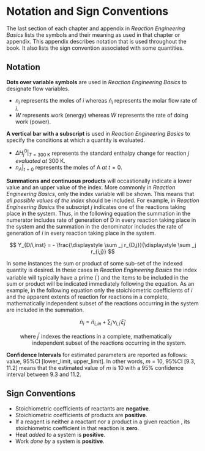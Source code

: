 # Notation and Sign Conventions {#sec-notation}

The last section of each chapter and appendix in *Reaction Engineering Basics* lists the symbols and their meaning as used in that chapter or appendix. This appendix describes notation that is used throughout the book. It also lists the sign convention associated with some quantities.

## Notation

**Dots over variable symbols** are used in *Reaction Engineering Basics* to designate flow variables.

* $n_i$ represents the moles of $i$ whereas $\dot n_i$ represents the molar flow rate of $i$.
* $W$ represents work (energy) whereas $\dot W$ represents the rate of doing work (power).

**A vertical bar with a subscript** is used in *Reaction Engineering Basics* to specify the conditions at which a quantity is evaluated.

* $\Delta H_j^0 \Bigr\rvert_{T=\text{300 K}}$ represents the standard enthalpy change for reaction $j$ *evaluated at* 300 K.
* $n_A \Bigr\rvert_{t=0}$ represents the moles of A *at* $t=0$.

**Summations and continuous products** will occastionally indicate a lower value and an upper value of the index. More commonly in *Reaction Engineering Basics*, only the index variable will be shown. This means that *all possible values of the index* should be included. For example, in *Reaction Engineering Basics* the subscript $j$ indicates one of the reactions taking place in the system. Thus, in the following equation the summation in the numerator includes rate of generation of D in every reaction taking place in the system and the summation in the denominator includes the rate of generation of $i$ in every reaction taking place in the system.

$$
Y_{D/i,inst} = - \frac{\displaystyle \sum _j r_{D,j}}{\displaystyle \sum _j r_{i,j}}
$$

In some instances the sum or product of some sub-set of the indexed quantity is desired. In these cases in *Reaction Engineering Basics* the index variable will typically have a prime ($^\prime$) and the items to be included in the sum or product will be indicated immediately following the equation. As an example, in the following equation only the stoichiometric coefficients of $i$ and the apparent extents of reaction for reactions in a complete, mathematically independent subset of the reactions occurring in the system are included in the summation.

$$
\dot n_i = \dot n_{i,in} + \sum_{j^\prime} \nu_{i,j^\prime} \dot \xi_{j^\prime}
$$

| $\qquad$ where $j^\prime$ indexes the reactions in a complete, mathematically
| $\qquad \qquad$ independent subset of the reactions occurring in the system.

**Confidence Intervals** for estimated parameters are reported as follows: value, 95%CI [lower_limit, upper_limit]. In other words, $m$ = 10, 95%CI [9.3, 11.2] means that the estimated value of $m$ is 10 with a 95% confidence interval between 9.3 and 11.2.

## Sign Conventions

* Stoichiometric coefficients of reactants are **negative**.
* Stoichiometric coefficients of products are **positive**.
* If a reagent is neither a reactant nor a product in a given reaction , its stoichiometric coefficient in that reaction is **zero**.
* Heat *added to* a system is **positive**.
* Work *done by* a system is **positive**.